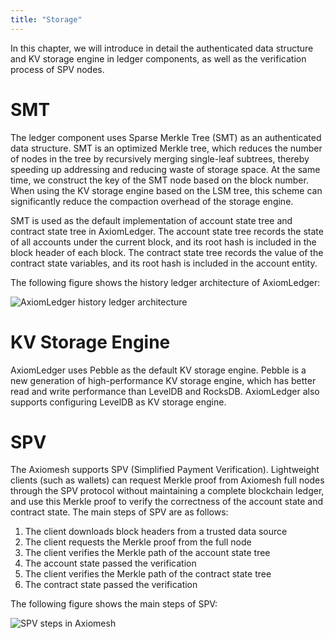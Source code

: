 ```yaml
---
title: "Storage"
---
```


In this chapter, we will introduce in detail the authenticated data structure and KV storage engine in ledger components, as well as the verification process of SPV nodes.

# SMT
The ledger component uses Sparse Merkle Tree (SMT) as an authenticated data structure. SMT is an optimized Merkle tree, which reduces the number of nodes in the tree by recursively merging single-leaf subtrees, thereby speeding up addressing and reducing waste of storage space. At the same time, we construct the key of the SMT node based on the block number. When using the KV storage engine based on the LSM tree, this scheme can significantly reduce the compaction overhead of the storage engine.

SMT is used as the default implementation of account state tree and contract state tree in AxiomLedger. The account state tree records the state of all accounts under the current block, and its root hash is included in the block header of each block. The contract state tree records the value of the contract state variables, and its root hash is included in the account entity.

The following figure shows the history ledger architecture of AxiomLedger:


![AxiomLedger history ledger architecture](../../images/system-design/smt-en.png)



# KV Storage Engine

AxiomLedger uses Pebble as the default KV storage engine. Pebble is a new generation of high-performance KV storage engine, which has better read and write performance than LevelDB and RocksDB. AxiomLedger also supports configuring LevelDB as KV storage engine.

# SPV

The Axiomesh supports SPV (Simplified Payment Verification). Lightweight clients (such as wallets) can request Merkle proof from Axiomesh full nodes through the SPV protocol without maintaining a complete blockchain ledger, and use this Merkle proof to verify the correctness of the account state and contract state. The main steps of SPV are as follows:
1. The client downloads block headers from a trusted data source
2. The client requests the Merkle proof from the full node
3. The client verifies the Merkle path of the account state tree
4. The account state passed the verification
5. The client verifies the Merkle path of the contract state tree
6. The contract state passed the verification

The following figure shows the main steps of SPV:

![SPV steps in Axiomesh](../../images/system-design/spv-en.png)

